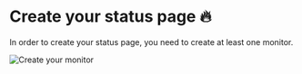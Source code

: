 # Create your status page 🔥

In order to create your status page, you need to create at least one monitor.

![Create your monitor](/img/status-page/status-page-empty.png)
